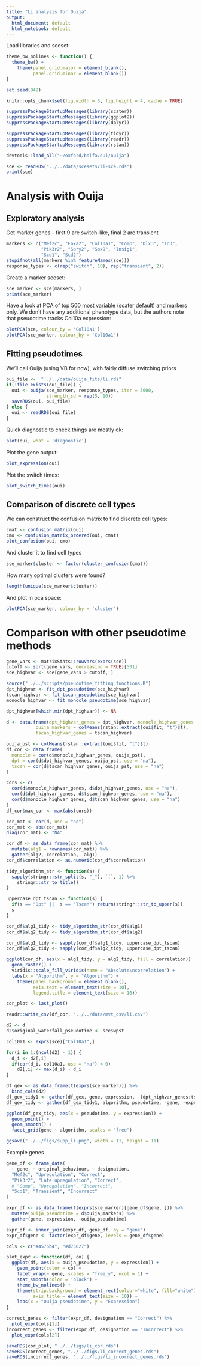 ```yaml
---
title: "Li analysis for Ouija"
output:
  html_document: default
  html_notebook: default
---
```


Load libraries and sceset:

```r

theme_bw_nolines <- function() {
  theme_bw() +
    theme(panel.grid.major = element_blank(), 
          panel.grid.minor = element_blank())
}

set.seed(942)

knitr::opts_chunk$set(fig.width = 5, fig.height = 4, cache = TRUE)

suppressPackageStartupMessages(library(scater))
suppressPackageStartupMessages(library(ggplot2))
suppressPackageStartupMessages(library(dplyr))

suppressPackageStartupMessages(library(tidyr))
suppressPackageStartupMessages(library(readr))
suppressPackageStartupMessages(library(rstan))

devtools::load_all("~/oxford/bnlfa/oui/ouija")

sce <- readRDS("../../data/scesets/li-sce.rds")
print(sce)
```

# Analysis with Ouija

## Exploratory analysis

Get marker genes - first 9 are switch-like, final 2 are transient

```r
markers <- c("Mef2c", "Foxa2", "Col10a1", "Comp", "Dlx3", "Id3",
             "Pik3r2", "Spry2", "Sox9", "Insig1",
             "Scd1", "Scd2")
stopifnot(all(markers %in% featureNames(sce)))
response_types <- c(rep("switch", 10), rep("transient", 2))
```

Create a marker sceset:

```r
sce_marker <- sce[markers, ]
print(sce_marker)
```

Have a look at PCA of top 500 most variable (scater default) and markers only. We don't have any additional phenotype data, but the authors note that pseudotime tracks Col10a expression:

```r
plotPCA(sce, colour_by = 'Col10a1')
plotPCA(sce_marker, colour_by = 'Col10a1')
```


## Fitting pseudotimes

We'll call Ouija (using VB for now), with fairly diffuse switching priors

```r
oui_file <-  "../../data/ouija_fits/li.rds"
if(!file.exists(oui_file)) {
  oui <- ouija(sce_marker, response_types, iter = 3000, 
               strength_sd = rep(5, 10))
  saveRDS(oui, oui_file)
} else {
  oui <- readRDS(oui_file)
}
```



Quick diagnostic to check things are mostly ok:

```r
plot(oui, what = 'diagnostic')
```

Plot the gene output:

```r
plot_expression(oui)
```

Plot the switch times:

```r
plot_switch_times(oui)
```




## Comparison of discrete cell types

We can construct the confusion matrix to find discrete cell types:

```r
cmat <- confusion_matrix(oui)
cmo <- confusion_matrix_ordered(oui, cmat)
plot_confusion(oui, cmo)
```

And cluster it to find cell types

```r
sce_marker$cluster <- factor(cluster_confusion(cmat))
```

How many optimal clusters were found?

```r
length(unique(sce_marker$cluster))
```

And plot in pca space:

```r
plotPCA(sce_marker, colour_by = 'cluster')
```




# Comparison with other pseudotime methods

```r
gene_vars <- matrixStats::rowVars(exprs(sce))
cutoff <- sort(gene_vars, decreasing = TRUE)[501]
sce_highvar <- sce[gene_vars > cutoff, ]
```

```r
source("../../scripts/pseudotime_fitting_functions.R")
dpt_highvar <- fit_dpt_pseudotime(sce_highvar)
tscan_highvar <- fit_tscan_pseudotime(sce_highvar)
monocle_highvar <- fit_monocle_pseudotime(sce_highvar)

dpt_highvar[which.min(dpt_highvar)] <- NA

d <- data.frame(dpt_highvar_genes = dpt_highvar, monocle_highvar_genes = monocle_highvar,
           ouija_markers = colMeans(rstan::extract(oui$fit, "t")$t), 
           tscan_highvar_genes = tscan_highvar)
```

```r
ouija_pst <- colMeans(rstan::extract(oui$fit, "t")$t)
df_cor <- data.frame(
  monocle = cor(d$monocle_highvar_genes, ouija_pst),
  dpt = cor(d$dpt_highvar_genes, ouija_pst, use = "na"),
  tscan = cor(d$tscan_highvar_genes, ouija_pst, use = "na")
)

```


```r
cors <- c(
  cor(d$monocle_highvar_genes, d$dpt_highvar_genes, use = "na"),
  cor(d$dpt_highvar_genes, d$tscan_highvar_genes, use = "na"),
  cor(d$monocle_highvar_genes, d$tscan_highvar_genes, use = "na")
)
df_cor$max_cor <- max(abs(cors))
```

```r
cor_mat <- cor(d, use = "na")
cor_mat <- abs(cor_mat)
diag(cor_mat) <- "NA"

cor_df <- as_data_frame(cor_mat) %>% 
  mutate(alg1 = rownames(cor_mat)) %>% 
  gather(alg2, correlation, -alg1) 
cor_df$correlation <- as.numeric(cor_df$correlation)

tidy_algorithm_str <- function(s) {
  sapply(stringr::str_split(s, "_"), `[`, 1) %>% 
    stringr::str_to_title() 
}

uppercase_dpt_tscan <- function(s) {
  if(s == "Dpt" ||  s == "Tscan") return(stringr::str_to_upper(s))
  s
}

cor_df$alg1_tidy <- tidy_algorithm_str(cor_df$alg1)
cor_df$alg2_tidy <- tidy_algorithm_str(cor_df$alg2)

cor_df$alg1_tidy <- sapply(cor_df$alg1_tidy, uppercase_dpt_tscan)
cor_df$alg2_tidy <- sapply(cor_df$alg2_tidy, uppercase_dpt_tscan)

ggplot(cor_df, aes(x = alg1_tidy, y = alg2_tidy, fill = correlation)) +
  geom_raster() +
  viridis::scale_fill_viridis(name = "Absolute\ncorrelation") +
  labs(x = "Algorithm", y = "Algorithm") +
    theme(panel.background = element_blank(),
          axis.text = element_text(size = 10),
          legend.title = element_text(size = 10))

cor_plot <- last_plot()
```



```r
readr::write_csv(df_cor, "../../data/mvt_csv/li.csv")
```


```r
d2 <- d
d2$original_waterfall_pseudotime <- sce$wpst

col10a1 <- exprs(sce)["Col10a1",]

for(i in 1:(ncol(d2) - 1)) {
  d_i <- d2[,i]
  if(cor(d_i, col10a1, use = "na") < 0)
    d2[,i] <- max(d_i) - d_i
}

df_gex <- as_data_frame(t(exprs(sce_marker))) %>% 
  bind_cols(d2)
df_gex_tidy1 <- gather(df_gex, gene, expression, -(dpt_highvar_genes:tscan_highvar_genes))
df_gex_tidy <- gather(df_gex_tidy1, algorithm, pseudotime, -gene, -expression)

ggplot(df_gex_tidy, aes(x = pseudotime, y = expression)) +
  geom_point() +
  geom_smooth() +
  facet_grid(gene ~ algorithm, scales = "free")

ggsave("../../figs/supp_li.png", width = 11, height = 11)
```

Example genes

```r
gene_df <- frame_data(
  ~ gene, ~ original_behaviour, ~ designation,
  "Mef2c", "Upregulation", "Correct",
  "Pik3r2", "Late upregulation", "Correct",
  # "Comp", "Upregulation", "Incorrect",
  "Scd1", "Transient", "Incorrect"
)

expr_df <- as_data_frame(t(exprs(sce_marker)[gene_df$gene, ])) %>% 
  mutate(ouija_pseudotime = d$ouija_markers) %>% 
  gather(gene, expression, -ouija_pseudotime)

expr_df <- inner_join(expr_df, gene_df, by = "gene")
expr_df$gene <- factor(expr_df$gene, levels = gene_df$gene)

cols <- c("#4575b4", "#d73027")

plot_expr <- function(df, co) {
  ggplot(df, aes(x = ouija_pseudotime, y = expression)) +
    geom_point(color = co) +
    facet_wrap(~ gene, scales = "free_y", ncol = 1) +
    stat_smooth(color = 'black') +
    theme_bw_nolines() +
    theme(strip.background = element_rect(colour="white", fill="white"),
          axis.title = element_text(size = 10)) +
    labs(x = "Ouija pseudotime", y = "Expression")
}

correct_genes <- filter(expr_df, designation == "Correct") %>% 
  plot_expr(cols[1])
incorrect_genes <- filter(expr_df, designation == "Incorrect") %>% 
  plot_expr(cols[2])
```

```r
saveRDS(cor_plot, "../../figs/li_cor.rds")
saveRDS(correct_genes, "../../figs/li_correct_genes.rds")
saveRDS(incorrect_genes, "../../figs/li_incorrect_genes.rds")
```

